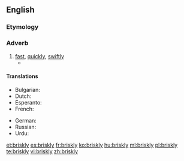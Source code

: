 ==English==

===Etymology===
{{suffix|brisk|ly}}

===Adverb===
{{en-adv}}

# [[fast]], [[quickly]], [[swiftly]]
#* {{quote-news
|year=2011
|date=October 23
|author=Phil McNulty
|title=Man Utd   1 - 6   Man City
|work=BBC Sport
|url=http://news.bbc.co.uk/sport2/hi/football/15325536.stm
|page=
|passage=As Ferguson strode '''briskly''' towards the Stretford End at the final whistle, he will have been reflecting on the extent of the challenge now facing him from the club he once branded "noisy neighbours".}}

====Translations====
{{trans-top|fast, quickly, swiftly}}
* Bulgarian: {{t+|bg|бързо}}
* Dutch: {{t-|nl|gezwind}}
* Esperanto: {{t-|eo|rapide|xs=Esperanto}}
* French: {{t+|fr|vivement}}
{{trans-mid}}
* German: {{t+|de|forsch}}
* Russian: {{t+|ru|Быстро}}
* Urdu: {{t-|ur|تيز|xs=Urdu}}
{{trans-bottom}}

[[et:briskly]]
[[es:briskly]]
[[fr:briskly]]
[[ko:briskly]]
[[hu:briskly]]
[[ml:briskly]]
[[pl:briskly]]
[[te:briskly]]
[[vi:briskly]]
[[zh:briskly]]